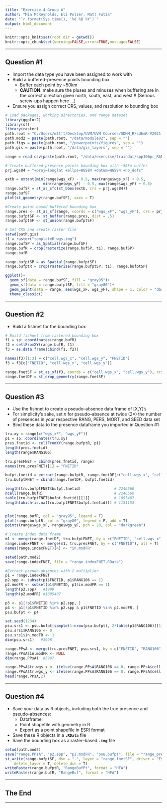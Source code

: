 ```yaml
---
title: "Exercise 4 Group A"
author: "Mia McReynolds, Eli Polzer, Matt Futia"
date: "`r format(Sys.time(), '%d %B %Y')`"
output: html_document
---
```


```r
knitr::opts_knit$set(root.dir = getwd())
knitr::opts_chunk$set(warning=FALSE,error=TRUE,message=FALSE)
```

---

## Question #1

* Import the data type you have been assigned to work with
* Build a buffered-presence points bounding box
  * Buffer each point by ~50km 
  * **CAUTION**:  make sure the pluses and minuses when buffering are in the correct direction given north, south, east, and west !! (Serious screw-ups happen here …)
* Ensure you assign correct CRS, values, and resolution to bounding box

```r
# Load packages, working directories, and range dataset
library(ggplot2)
library(sf)
library(raster)
path.root = "C:/Users/mttft/Desktop/UVM/UVM Courses/SDHM_R/sdhmR-V2021.1EXP"
path.mod2 = paste(path.root, "/data/module02", sep = "")
path.figs = paste(path.root, "/powerpoints/figures", sep = "") 
path.gis = paste(path.root, "/data/gis_layers", sep = "")

range = read.csv(paste(path.root, "/data/exercise/traindat/spp106pr_RANG.csv", sep = ""))
```

```r
# Create buffered-presence points bounding box with ~50km buffer
prj.wgs84 = "+proj=longlat +ellps=WGS84 +datum=WGS84 +no_defs"

extb = extent(min(range$wgs_xF) - 0.5, max(range$wgs_xF) + 0.5, 
                 min(range$wgs_yF) - 0.5, max(range$wgs_yF) + 0.5)
range.bufSF = st_as_sfc(st_bbox(extb, crs = prj.wgs84))
range.bufSF
plot(st_geometry(range.bufSF), axes = T)
```

```r
#Create point-based buffered bounding box
range.pres <- st_as_sf(range, coords = c("wgs_xF", "wgs_yF"), crs = prj.wgs84, remove = F)
range.bufptSF <- st_buffer(range.pres, dist = .5)
range.bufptSF <- st_union(range.bufptSF)
```


```r
# Set CRS and create raster file
setwd(path.gis)
t1 = raster("templateR_wgs.img")
range.bufSP = as_Spatial(range.bufSF)
range.bufR = crop(rasterize(range.bufSP, t1), range.bufSP) 
range.bufR 

range.bufptSP = as_Spatial(range.bufptSF)
range.bufptR = crop(rasterize(range.bufptSP, t1), range.bufptSP)

ggplot()+
  geom_sf(data = range.bufSF, fill = "gray95")+
  geom_sf(data = range.bufptSF, fill = "gray80")+
  geom_point(data = range, aes(wgs_xF, wgs_yF), shape = 1, color = "darkgreen")+
  theme_classic()
```

---

## Question #2

* Build a fishnet for the bounding box

```r
# Build fishnet from rastered bounding box
f1 = sp::coordinates(range.bufR)
f2 = cellFromXY(range.bufR, f1)
f3 = as.data.frame(cbind(f1, f2))

names(f3)[1:3] = c("cell.wgs_x", "cell.wgs_y", "FNETID")
f3 = f3[c("FNETID", "cell.wgs_x", "cell.wgs_y")]

range.fnetSF = st_as_sf(f3, coords = c("cell.wgs_x", "cell.wgs_y"), crs = prj.wgs84, remove = F)
range.fnetDF = st_drop_geometry(range.fnetSF)
```

---

## Question #3

* Use the fishnet to create a pseudo--absence data frame of [X,Y]’s
* For simplicity’s sake, set $n$ for pseudo--absence at twice (2$\times$) the number of presences in your respective RANG, PERS, MORT, and SEED data set
* Bind these data to the presence dataframe you imported in Question #1

```r
tru.xy = range[c("wgs_xF", "wgs_yF")]
p1 = sp::coordinates(tru.xy)
pres.fnetid <- cellFromXY(range.bufptR, p1)
length(pres.fnetid)
length(range$RANG106)

tru.presFNET = cbind(pres.fnetid, range)
names(tru.presFNET)[1] = "FNETID"
```

```r
bufpt.fnetid = extract(range.bufptR, range.fnetDF[c("cell.wgs_x", "cell.wgs_y")])
tru.bufptFNET = cbind(range.fnetDF, bufpt.fnetid)

length(tru.bufptFNET$bufpt.fnetid)               # 2246560
ncell(range.bufR)                                # 2246560
table(tru.bufptFNET$bufpt.fnetid)[[1]]           # 1095407
length(which(is.na(tru.bufptFNET$bufpt.fnetid))) # 1151153


plot(range.bufR, col = "gray95", legend = F)
plot(range.bufptR, col = "gray80", legend = F, add = T)
points(range$wgs_xF, range$wgs_yF, pch = 20, col = "darkgreen")
```

```r
# Create index data frame
m1 <- merge(range.fnetDF, tru.bufptFNET, by = c("FNETID", "cell.wgs_x", "cell.wgs_y"), all.y = T)
range.indexFNET <- merge(m1, tru.presFNET, by = c("FNETID"), all = T)
names(range.indexFNET)[4] <- "in.modFR"

setwd(path.mod2)
save(range.indexFNET, file = "range.indexFNET.RData")
```

```r
#Extract pseudo-absences with 2 multiplier
p1 = range.indexFNET
p2.spp <- subset(p1$FNETID, p1$RANG106 == 1)
p2.modFR <- subset(p1$FNETID, p1$in.modFR == 1)
length(p2.spp)   #1999
length(p2.modFR) #1095407

p3 <- p1[!p1$FNETID %in% p2.spp, ]
p4 <- p1[!p1$FNETID %in% p2.spp & p1$FNETID %in% p2.modFR, ]
psu.bufpt <- p4

set.seed(1234)
psu.srs1 <- psu.bufpt[sample(1:nrow(psu.bufpt), 2*table(p1$RANG106)[[1]], replace = F), ]
psu.srs1$RANG106 <- 0
psu.srs1$in.modFR <- 1
dim(psu.srs1)   #3998

range.PPsA <- merge(tru.presFNET, psu.srs1, by = c("FNETID", "RANG106", "wgs_xF", "wgs_yF"), all = T)
range.PPsA$in.modFR <- NULL
dim(range.PPsA)  #5997

range.PPsA$tr.wgs_x <- ifelse(range.PPsA$RANG106 == 0, range.PPsA$cell.wgs_x, range.PPsA$wgs_xF)
range.PPsA$tr.wgs_y <- ifelse(range.PPsA$RANG106 == 0, range.PPsA$cell.wgs_y, range.PPsA$wgs_yF)
head(range.PPsA,2)
```

---

## Question #4

* Save your data as R objects, including both the true presence and pseudo-absences:
  * Dataframe;
  * Point shapefile with geometry in R
  * Export as a point shapefile in ESRI format
* Save these R objects in a **`.RData`** file
* Save the bounding box as a raster--based **`.img`** file

```r
setwd(path.mod2)
save("range.PPsA", "p2.spp", "p2.modFR", "psu.bufpt", file = "range_pres.psu.RData")
st_write(range.bufptSF, dsn = ".", layer = "range.fnetSF", driver = "ESRI Shapefile",
    delete_layer = T, delete_dsn = T)
writeRaster(range.bufptR, "RangeBufPt", format = "HFA")
writeRaster(range.bufR, "RangeBuf", format = "HFA")
```

---

## The End

---
